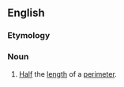 ==English==
{{wikipedia}}

===Etymology===
{{prefix|en|semi|perimeter}}

===Noun===
{{en-noun}}
# {{lb|en|mathematics}} [[half|Half]] the [[length]] of a [[perimeter]].